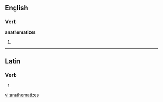 ==English==

===Verb===
'''anathematizes'''

# {{third-person singular of|[[anathematize]]}}

----

==Latin==

===Verb===
{{la-verb-form|anathematīzēs}}

# {{conjugation of|anathematizo|anathematīzō|2|s|pres|act|sub|lang=la}}

[[vi:anathematizes]]